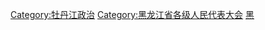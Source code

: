 [[Category:牡丹江政治|Category:牡丹江政治]]
[[Category:黑龙江省各级人民代表大会|Category:黑龙江省各级人民代表大会]]
[[Category:设区的市人民代表大会|黑]]